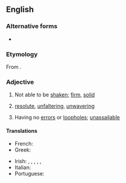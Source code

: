 ==English==

===Alternative forms===
* {{alter|en|unshakeable}}

===Etymology===
From {{af|en|un-|shake|-able}}.

===Adjective===
{{en-adj}}

# Not able to be [[shaken]]; [[firm]], [[solid]]
#: {{ant|en|shakable}}
# [[resolute]], [[unfaltering]], [[unwavering]]
# {{lb|en|figuratively}} Having no [[error]]s or [[loophole]]s; [[unassailable]]

====Translations====
{{trans-top|not able to be shaken}}
* French: {{t+|fr|inébranlable}}
* Greek: {{t+|el|ακατάλυτος}}
{{trans-mid}}
* Irish: {{t|ga|daingean}}, {{t|ga|diongbháilte}}, {{t|ga|docht}}, {{t|ga|dochorraithe}}, {{t|ga|dobhogtha}}, {{t|ga|dochumhscaithe}}
* Italian: {{t+|it|incrollabile}}
* Portuguese: {{t+|pt|inabalável}}
{{trans-bottom}}